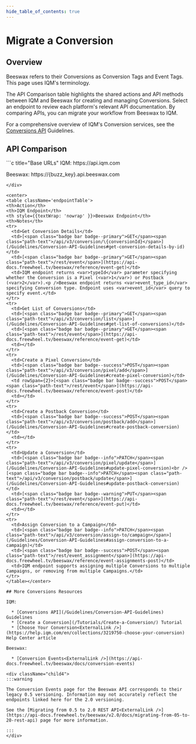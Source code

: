 ```yaml
---
hide_table_of_contents: true
---
```



# Migrate a Conversion

## Overview

Beeswax refers to their Conversions as Conversion Tags and Event Tags. This page uses IQM's terminology. 

The API Comparison table highlights the shared actions and API methods between IQM and Beeswax for creating and managing Conversions. Select an endpoint to review each platform's relevant API documentation. By comparing APIs, you can migrate your workflow from Beeswax to IQM. 

For a comprehensive overview of IQM's Conversion services, see the [Conversions API](/Guidelines/Conversion-API-Guidelines) Guidelines.

## API Comparison

<div class="smallTable">
```c title="Base URLs"
  IQM: https://api.iqm.com
  
  Beeswax: https://{buzz_key}.api.beeswax.com
```
</div>

<center>
<table className='endpointTable'>
<th>Action</th>
<th>IQM Endpoint</th>
<th style={{textWrap: 'nowrap' }}>Beeswax Endpoint</th>
<th>Notes</th>
<tr>
  <td>Get Conversion Details</td>
  <td>[<span class="badge bar badge--primary">GET</span><span class="path-text">/api/v3/conversion/\{conversionId}</span>](/Guidelines/Conversion-API-Guidelines#get-conversion-details-by-id)</td>
  <td>[<span class="badge bar badge--primary">GET</span><span class="path-text">/rest/event</span>](https://api-docs.freewheel.tv/beeswax/reference/event-get)</td>
  <td>IQM endpoint returns <var>typeId</var> parameter specifying whether the Conversion is a Pixel (<var>1</var>) or Postback (<var>2</var>).<p />Beeswax endpoint returns <var>event_type_id</var> specifying Conversion type. Endpoint uses <var>event_id</var> query to specify event.</td>
</tr>
<tr>
  <td>Get List of Conversions</td>
  <td>[<span class="badge bar badge--primary">GET</span><span class="path-text">/api/v3/conversion/list</span>](/Guidelines/Conversion-API-Guidelines#get-list-of-conversions)</td>
  <td>[<span class="badge bar badge--primary">GET</span><span class="path-text">/rest/event</span>](https://api-docs.freewheel.tv/beeswax/reference/event-get)</td>
  <td></td>
</tr>
<tr>
  <td>Create a Pixel Conversion</td>
  <td>[<span class="badge bar badge--success">POST</span><span class="path-text">/api/v3/conversion/pixel/add</span>](/Guidelines/Conversion-API-Guidelines#create-pixel-conversion)</td>
  <td rowSpan={2}>[<span class="badge bar badge--success">POST</span><span class="path-text">/rest/event</span>](https://api-docs.freewheel.tv/beeswax/reference/event-post)</td>
  <td></td>
</tr>
<tr>
  <td>Create a Postback Conversion</td>
  <td>[<span class="badge bar badge--success">POST</span><span class="path-text">/api/v3/conversion/postback/add</span>](/Guidelines/Conversion-API-Guidelines#create-postback-conversion)</td>
  <td></td>
</tr>
<tr>
  <td>Update a Conversion</td>
  <td>[<span class="badge bar badge--info">PATCH</span><span class="path-text">/api/v3/conversion/pixel/update</span>](/Guidelines/Conversion-API-Guidelines#update-pixel-conversion)<br />[<span class="badge bar badge--info">PATCH</span><span class="path-text">/api/v3/conversion/postback/update</span>](/Guidelines/Conversion-API-Guidelines#update-postback-conversion)</td>
  <td>[<span class="badge bar badge--warning">PUT</span><span class="path-text">/rest/event</span>](https://api-docs.freewheel.tv/beeswax/reference/event-put)</td>
  <td></td>
</tr>
<tr>
  <td>Assign Conversion to a Campaign</td>
  <td>[<span class="badge bar badge--info">PATCH</span><span class="path-text">/api/v3/conversion/assign-to/campaign</span>](/Guidelines/Conversion-API-Guidelines#assign-conversion-to-a-campaign)</td>
  <td>[<span class="badge bar badge--success">POST</span><span class="path-text">/rest/event_assignment</span>](https://api-docs.freewheel.tv/beeswax/reference/event-assignments-post)</td>
  <td>IQM endpoint supports assigning multiple Conversions to multiple Campaigns, or removing from multiple Campaigns.</td>
</tr>
</table></center>

## More Conversions Resources

IQM:

  * [Conversions API](/Guidelines/Conversion-API-Guidelines) Guidelines
  * [Create a Conversion](/Tutorials/Create-a-Conversion/) Tutorial
  * [Choose Your Conversion<ExternalLink />](https://help.iqm.com/en/collections/3219750-choose-your-conversion) Help Center article

Beeswax: 

  * [Conversion Events<ExternalLink />](https://api-docs.freewheel.tv/beeswax/docs/conversion-events)

<div className="child4">
:::warning

The Conversion Events page for the Beeswax API corresponds to their legacy 0.5 versioning. Information may not accurately reflect the endpoints linked here for the 2.0 versioning. 

See the [Migrating from 0.5 to 2.0 REST API<ExternalLink />](https://api-docs.freewheel.tv/beeswax/v2.0/docs/migrating-from-05-to-20-rest-api) page for more information. 

:::
</div>